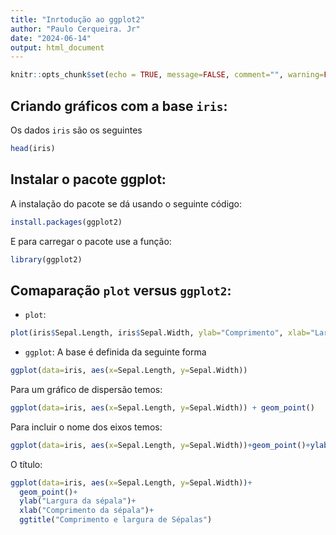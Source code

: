 ```yaml
---
title: "Inrtodução ao ggplot2"
author: "Paulo Cerqueira. Jr"
date: "2024-06-14"
output: html_document
---
```


```r
knitr::opts_chunk$set(echo = TRUE, message=FALSE, comment="", warning=FALSE)
```

## Criando gráficos com a base `iris`:


Os dados `iris` são os seguintes 


```r
head(iris)
```


## Instalar o pacote ggplot:

A instalação do pacote se dá usando o seguinte código:


```r
install.packages(ggplot2)
```

E para carregar o pacote use a função:


```r
library(ggplot2)
```


## Comaparação `plot` versus `ggplot2`:


* `plot`:


```r
plot(iris$Sepal.Length, iris$Sepal.Width, ylab="Comprimento", xlab="Largura", main="Gráfico de dispersão")
```


* `ggplot`: A base é definida da seguinte forma

```r
ggplot(data=iris, aes(x=Sepal.Length, y=Sepal.Width))
```


Para um gráfico de dispersão temos:

```r
ggplot(data=iris, aes(x=Sepal.Length, y=Sepal.Width)) + geom_point()
```


Para incluir o nome dos eixos temos:

```r
ggplot(data=iris, aes(x=Sepal.Length, y=Sepal.Width))+geom_point()+ylab("Largura da sépala")+xlab("Comprimento da sépala")
```


O título:

```r
ggplot(data=iris, aes(x=Sepal.Length, y=Sepal.Width))+
  geom_point()+
  ylab("Largura da sépala")+
  xlab("Comprimento da sépala")+
  ggtitle("Comprimento e largura de Sépalas")
```









